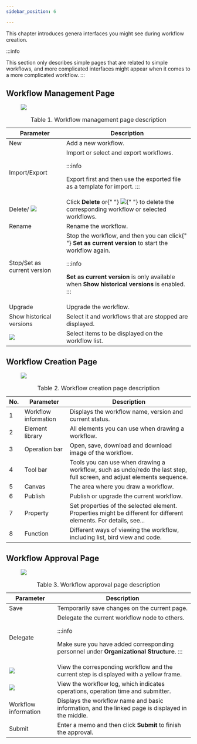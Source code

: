 ```yaml
---
sidebar_position: 6

---
```



<article className="nested1" aria-labelledby="ariaid-title11" id="logging_in">
  <div>
    <p>
      This chapter introduces genera interfaces you might see during workflow
      creation.
    </p>
    <section className="section" id="logging_in__context_d2p_2ns_r5b">

:::info

This section only describes
        simple pages that are related to simple workflows, and more complicated
        interfaces might appear when it comes to a more complicated workflow.
:::

</section>
  </div>
  <article
    className="nested2"
    aria-labelledby="task_tzp_4jl_r5b__title_uzp_4jl_r5b"
    id="task_tzp_4jl_r5b"
  >

## Workflow Management Page

<div>
      <section className="section" id="task_tzp_4jl_r5b__context_obt_tkl_r5b">
        <figure className="fignone" id="task_tzp_4jl_r5b__fig_xxw_tkl_r5b">
          <img id="task_tzp_4jl_r5b__image_hmh_5kl_r5b" src="https://wordpressfreezonex.oss-accelerate.aliyuncs.com/workflow/13.png" />
        </figure>
        <table id="task_tzp_4jl_r5b__table_vcp_vds_r5b" className="frame-all">
          <caption>
            <span className="table--title-label">Table 1. </span>
            <span id="task_tzp_4jl_r5b__title_wcp_vds_r5b">
              Workflow management page description
            </span>
          </caption>
          <colgroup>
            <col style={{ width: "29.325513196480934%" }} />
            <col style={{ width: "70.67448680351906%" }} />
          </colgroup>
          <thead>
            <tr>
              <th id="task_tzp_4jl_r5b__table_vcp_vds_r5b__entry__1">
                Parameter
              </th>
              <th id="task_tzp_4jl_r5b__table_vcp_vds_r5b__entry__2">
                Description
              </th>
            </tr>
          </thead>
          <tbody>
            <tr>
              <td headers="task_tzp_4jl_r5b__table_vcp_vds_r5b__entry__1">
                New
              </td>
              <td headers="task_tzp_4jl_r5b__table_vcp_vds_r5b__entry__2">
                Add a new workflow.
              </td>
            </tr>
            <tr>
              <td headers="task_tzp_4jl_r5b__table_vcp_vds_r5b__entry__1">
                Import/Export
              </td>
              <td headers="task_tzp_4jl_r5b__table_vcp_vds_r5b__entry__2">
                Import or select and export workflows.

:::info

Export first and then use the exported file as a template for import.
:::

</td>
            </tr>
            <tr>
              <td headers="task_tzp_4jl_r5b__table_vcp_vds_r5b__entry__1">
                Delete/
                <img
                  id="task_tzp_4jl_r5b__image_jv5_zds_r5b"
                  src="https://wordpressfreezonex.oss-accelerate.aliyuncs.com/workflow/17.png"
                />
              </td>
              <td headers="task_tzp_4jl_r5b__table_vcp_vds_r5b__entry__2">
                Click <strong>Delete</strong> or{" "}
                <img
                  id="task_tzp_4jl_r5b__image_amt_j2s_r5b"
                  src="https://wordpressfreezonex.oss-accelerate.aliyuncs.com/workflow/17.png"
                />{" "}
                to delete the corresponding workflow or selected workflows.
              </td>
            </tr>
            <tr>
              <td headers="task_tzp_4jl_r5b__table_vcp_vds_r5b__entry__1">
                Rename
              </td>
              <td headers="task_tzp_4jl_r5b__table_vcp_vds_r5b__entry__2">
                Rename the workflow.
              </td>
            </tr>
            <tr>
              <td headers="task_tzp_4jl_r5b__table_vcp_vds_r5b__entry__1">
                Stop/Set as current version
              </td>
              <td headers="task_tzp_4jl_r5b__table_vcp_vds_r5b__entry__2">
                Stop the workflow, and then you can click{" "}
                <strong>Set as current version</strong> to start the workflow
                again.

:::info

<strong>Set as current version</strong> is only available when <strong>Show historical versions</strong> is enabled.
:::

</td>
            </tr>
            <tr>
              <td headers="task_tzp_4jl_r5b__table_vcp_vds_r5b__entry__1">
                Upgrade
              </td>
              <td headers="task_tzp_4jl_r5b__table_vcp_vds_r5b__entry__2">
                Upgrade the workflow.
              </td>
            </tr>
            <tr>
              <td headers="task_tzp_4jl_r5b__table_vcp_vds_r5b__entry__1">
                Show historical versions
              </td>
              <td headers="task_tzp_4jl_r5b__table_vcp_vds_r5b__entry__2">
                Select it and workflows that are stopped are displayed.
              </td>
            </tr>
            <tr>
              <td headers="task_tzp_4jl_r5b__table_vcp_vds_r5b__entry__1">
                <img
                  id="task_tzp_4jl_r5b__image_j3z_c2s_r5b"
                  src="https://wordpressfreezonex.oss-accelerate.aliyuncs.com/workflow/18.png"
                />
              </td>
              <td headers="task_tzp_4jl_r5b__table_vcp_vds_r5b__entry__2">
                Select items to be displayed on the workflow list.
              </td>
            </tr>
          </tbody>
        </table>
      </section>
    </div>
  </article>
  <article
    className="nested2"
    aria-labelledby="task_l5w_pjl_r5b__title_m5w_pjl_r5b"
    id="task_l5w_pjl_r5b"
  >

## Workflow Creation Page

<div>
      <section className="section" id="task_l5w_pjl_r5b__context_npw_v2s_r5b">
        <figure className="fignone" id="task_l5w_pjl_r5b__fig_opw_v2s_r5b">
          <img id="task_l5w_pjl_r5b__image_ppw_v2s_r5b" src="https://wordpressfreezonex.oss-accelerate.aliyuncs.com/workflow/14.png" />
        </figure>
        <table id="task_l5w_pjl_r5b__table_qpw_v2s_r5b" className="frame-all">
          <caption>
            <span className="table--title-label">Table 2. </span>
            <span id="task_l5w_pjl_r5b__title_rpw_v2s_r5b">
              Workflow creation page description
            </span>
          </caption>
          <colgroup>
            <col style={{ width: "15%" }} />
            <col style={{ width: "25%" }} />
            <col style={{ width: "60%" }} />
          </colgroup>
          <thead>
            <tr>
              <th id="task_l5w_pjl_r5b__table_qpw_v2s_r5b__entry__1">No.</th>
              <th id="task_l5w_pjl_r5b__table_qpw_v2s_r5b__entry__2">
                Parameter
              </th>
              <th id="task_l5w_pjl_r5b__table_qpw_v2s_r5b__entry__3">
                Description
              </th>
            </tr>
          </thead>
          <tbody>
            <tr>
              <td headers="task_l5w_pjl_r5b__table_qpw_v2s_r5b__entry__1">1</td>
              <td headers="task_l5w_pjl_r5b__table_qpw_v2s_r5b__entry__2">
                Workflow information
              </td>
              <td headers="task_l5w_pjl_r5b__table_qpw_v2s_r5b__entry__3">
                Displays the workflow name, version and current status.
              </td>
            </tr>
            <tr>
              <td headers="task_l5w_pjl_r5b__table_qpw_v2s_r5b__entry__1">2</td>
              <td headers="task_l5w_pjl_r5b__table_qpw_v2s_r5b__entry__2">
                Element library
              </td>
              <td headers="task_l5w_pjl_r5b__table_qpw_v2s_r5b__entry__3">
                All elements you can use when drawing a workflow.
              </td>
            </tr>
            <tr>
              <td headers="task_l5w_pjl_r5b__table_qpw_v2s_r5b__entry__1">3</td>
              <td headers="task_l5w_pjl_r5b__table_qpw_v2s_r5b__entry__2">
                Operation bar
              </td>
              <td headers="task_l5w_pjl_r5b__table_qpw_v2s_r5b__entry__3">
                Open, save, download and download image of the workflow.
              </td>
            </tr>
            <tr>
              <td headers="task_l5w_pjl_r5b__table_qpw_v2s_r5b__entry__1">4</td>
              <td headers="task_l5w_pjl_r5b__table_qpw_v2s_r5b__entry__2">
                Tool bar
              </td>
              <td headers="task_l5w_pjl_r5b__table_qpw_v2s_r5b__entry__3">
                Tools you can use when drawing a workflow, such as undo/redo the
                last step, full screen, and adjust elements sequence.
              </td>
            </tr>
            <tr>
              <td headers="task_l5w_pjl_r5b__table_qpw_v2s_r5b__entry__1">5</td>
              <td headers="task_l5w_pjl_r5b__table_qpw_v2s_r5b__entry__2">
                Canvas
              </td>
              <td headers="task_l5w_pjl_r5b__table_qpw_v2s_r5b__entry__3">
                The area where you draw a workflow.
              </td>
            </tr>
            <tr>
              <td headers="task_l5w_pjl_r5b__table_qpw_v2s_r5b__entry__1">6</td>
              <td headers="task_l5w_pjl_r5b__table_qpw_v2s_r5b__entry__2">
                Publish
              </td>
              <td headers="task_l5w_pjl_r5b__table_qpw_v2s_r5b__entry__3">
                Publish or upgrade the current workflow.
              </td>
            </tr>
            <tr>
              <td headers="task_l5w_pjl_r5b__table_qpw_v2s_r5b__entry__1">7</td>
              <td headers="task_l5w_pjl_r5b__table_qpw_v2s_r5b__entry__2">
                Property
              </td>
              <td headers="task_l5w_pjl_r5b__table_qpw_v2s_r5b__entry__3">
                Set properties of the selected element. Properties might be
                different for different elements. For details, see...
              </td>
            </tr>
            <tr>
              <td headers="task_l5w_pjl_r5b__table_qpw_v2s_r5b__entry__1">8</td>
              <td headers="task_l5w_pjl_r5b__table_qpw_v2s_r5b__entry__2">
                Function
              </td>
              <td headers="task_l5w_pjl_r5b__table_qpw_v2s_r5b__entry__3">
                Different ways of viewing the workflow, including list, bird
                view and code.
              </td>
            </tr>
          </tbody>
        </table>
      </section>
    </div>
  </article>
  <article
    className="nested2"
    aria-labelledby="task_icj_qjl_r5b__title_jcj_qjl_r5b"
    id="task_icj_qjl_r5b"
  >

## Workflow Approval Page

<div>
      <section className="section" id="task_icj_qjl_r5b__context_jnf_hhs_r5b">
        <figure className="fignone" id="task_icj_qjl_r5b__fig_knf_hhs_r5b">
          <img id="task_icj_qjl_r5b__image_lnf_hhs_r5b" src="https://wordpressfreezonex.oss-accelerate.aliyuncs.com/workflow/15.png" />
        </figure>
        <table id="task_icj_qjl_r5b__table_mnf_hhs_r5b" className="frame-all">
          <caption>
            <span className="table--title-label">Table 3. </span>
            <span id="task_icj_qjl_r5b__title_nnf_hhs_r5b">
              Workflow approval page description
            </span>
          </caption>
          <colgroup>
            <col style={{ width: "25%" }} />
            <col style={{ width: "75%" }} />
          </colgroup>
          <thead>
            <tr>
              <th id="task_icj_qjl_r5b__table_mnf_hhs_r5b__entry__1">
                Parameter
              </th>
              <th id="task_icj_qjl_r5b__table_mnf_hhs_r5b__entry__2">
                Description
              </th>
            </tr>
          </thead>
          <tbody>
            <tr>
              <td headers="task_icj_qjl_r5b__table_mnf_hhs_r5b__entry__1">
                Save
              </td>
              <td headers="task_icj_qjl_r5b__table_mnf_hhs_r5b__entry__2">
                Temporarily save changes on the current page.
              </td>
            </tr>
            <tr>
              <td headers="task_icj_qjl_r5b__table_mnf_hhs_r5b__entry__1">
                Delegate
              </td>
              <td headers="task_icj_qjl_r5b__table_mnf_hhs_r5b__entry__2">
                Delegate the current workflow node to others.

:::info

Make sure you have added corresponding personnel under <strong>Organizational Structure</strong>.
:::
</td>
            </tr>
            <tr>
              <td headers="task_icj_qjl_r5b__table_mnf_hhs_r5b__entry__1">
                <img
                  id="task_icj_qjl_r5b__image_xxw_dls_r5b"
                  src="https://wordpressfreezonex.oss-accelerate.aliyuncs.com/workflow/19.png"
                />
              </td>
              <td headers="task_icj_qjl_r5b__table_mnf_hhs_r5b__entry__2">
                View the corresponding workflow and the current step is
                displayed with a yellow frame.
              </td>
            </tr>
            <tr>
              <td headers="task_icj_qjl_r5b__table_mnf_hhs_r5b__entry__1">
                <img
                  id="task_icj_qjl_r5b__image_wpb_2ls_r5b"
                  src="https://wordpressfreezonex.oss-accelerate.aliyuncs.com/workflow/20.png"
                />
              </td>
              <td headers="task_icj_qjl_r5b__table_mnf_hhs_r5b__entry__2">
                View the workflow log, which indicates operations, operation
                time and submitter.
              </td>
            </tr>
            <tr>
              <td headers="task_icj_qjl_r5b__table_mnf_hhs_r5b__entry__1">
                Workflow information
              </td>
              <td headers="task_icj_qjl_r5b__table_mnf_hhs_r5b__entry__2">
                Displays the workflow name and basic information, and the linked
                page is displayed in the middle.
              </td>
            </tr>
            <tr>
              <td headers="task_icj_qjl_r5b__table_mnf_hhs_r5b__entry__1">
                Submit
              </td>
              <td headers="task_icj_qjl_r5b__table_mnf_hhs_r5b__entry__2">
                Enter a memo and then click <strong>Submit</strong> to finish
                the approval.
              </td>
            </tr>
          </tbody>
        </table>
      </section>
    </div>
  </article>
</article>

